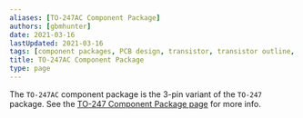 ```yaml
---
aliases: [TO-247AC Component Package]
authors: [gbmhunter]
date: 2021-03-16
lastUpdated: 2021-03-16
tags: [component packages, PCB design, transistor, transistor outline, TO-247, TO-247AC, SOD-429]
title: TO-247AC Component Package
type: page
---
```


The `TO-247AC` component package is the 3-pin variant of the `TO-247` package. See the [TO-247 Component Package page](/pcb-design/component-packages/to-247-component-package) for more info.
